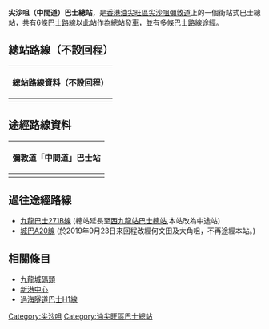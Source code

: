 {{unreferenced|time=2017-01-12T09:24:22+00:00}}
{{Infobox HK Bus terminus
| image = TsimShaTsui MiddleRoad.jpg
| name = 尖沙咀（中間道）巴士總站
| engname = Tsim Sha Tsui (Middle Road)
| district = [[油尖旺區|油尖旺區]]
| area = [[九巴|九巴]]<br>-尖沙咀（中間道）
| street = [[彌敦道|彌敦道]]
| opendate = 未知
| terminate = [[九巴|九巴]]：{{KMB|87E}}、{{KMB|242X}}、{{KMB|252B}}、{{KMB|259B}}、{{KMB|259C}}、{{KMB|260B}}
| via = 九巴：{{KMB|3X}}、{{KMB|36X}}、{{KMB|230X}}、{{KMB|237A}}、{{KMB|261B}}
| feeder = [[天星小輪|天星小輪]]<br> 尖沙咀-中環 航線<br> 尖沙咀-灣仔 航線、[[尖東站|尖東站]]([[屯馬綫|屯馬綫]])、[[尖沙咀站|尖沙咀站]]([[荃灣綫|荃灣綫]])
| nearbystreets = 彌敦道、中間道等
| nearbysights = [[尖沙咀天星碼頭|尖沙咀天星碼頭]]、[[崇光百貨|崇光百貨]]、<br>[[香港文化中心|香港文化中心]]、[[香港太空館|香港太空館]]、<br>[[尖沙咀鐘樓|尖沙咀鐘樓]]
| notes = 此站為街站
| alternative = 
| bgcolor = red
| fontcolor = white
}}
'''尖沙咀（中間道）巴士總站'''，是[[香港|香港]][[油尖旺區|油尖旺區]][[尖沙咀|尖沙咀]][[彌敦道|彌敦道]]上的一個街站式巴士總站，共有6條巴士路線以此站作為總站發車，並有多條巴士路線途經。

==總站路線（不設回程）==
{| class="mw-collapsible mw-collapsed wikitable" style="background:yellow; margin: 0 auto; width: auto;" 
!總站路線資料（不設回程）
|-
|{{九龍新界巴士簡單列表|87E|242X|252B|259B|259C|260B}}
|}

==途經路線資料==
{| class="mw-collapsible mw-collapsed wikitable" style="background:yellow; margin: 0 auto; width: auto;" 
! 彌敦道「中間道」巴士站
|-
|
{{九龍新界巴士簡單列表|1|1A|2|3X|6|7|9|13X|14X|26|35A|35X|36X|41A|81C|87D|98D|98P|203C|203S|208|213X|224X|230X|234P|234X|237A|260X|261B|268B|269B|270A|270C|271|271B|271P|271S|271X|280X|281A|281B|281X|296D|796P|N41X|N213|N216|N241|N271|N281|N283|N287|N796}}
{{大嶼山巴士簡單列表|A21|N21|N21A|NA20}}
{{新界專線小巴簡單列表|606S}}
|}
== 過往途經路線 ==
* [[九龍巴士271B線|九龍巴士271B線]] (總站延長至[[西九龍站巴士總站|西九龍站巴士總站]],本站改為中途站)
* [[城巴A20線|城巴A20線]] (於2019年9月23日來回程改經何文田及大角咀，不再途經本站。)

==相關條目==
*[[九龍城碼頭|九龍城碼頭]]
*[[新港中心|新港中心]]
*[[過海隧道巴士H1線|過海隧道巴士H1線]]
{{香港油尖旺區巴士總站列表}}
[[Category:尖沙咀|Category:尖沙咀]]
[[Category:油尖旺區巴士總站|Category:油尖旺區巴士總站]]